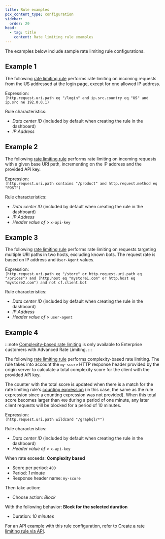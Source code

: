 ```yaml
---
title: Rule examples
pcx_content_type: configuration
sidebar:
  order: 20
head:
  - tag: title
    content: Rate limiting rule examples
---
```



The examples below include sample rate limiting rule configurations.

## Example 1

The following [rate limiting rule](/waf/rate-limiting-rules/create-zone-dashboard/) performs rate limiting on incoming requests from the US addressed at the login page, except for one allowed IP address.

<Example>

Expression:<br />
`(http.request.uri.path eq "/login" and ip.src.country eq "US" and ip.src ne 192.0.0.1)`

Rule characteristics:

- _Data center ID_ (included by default when creating the rule in the dashboard)
- _IP Address_

</Example>

## Example 2

The following [rate limiting rule](/waf/rate-limiting-rules/create-zone-dashboard/) performs rate limiting on incoming requests with a given base URI path, incrementing on the IP address and the provided API key.

<Example>

Expression:<br />
`(http.request.uri.path contains "/product" and http.request.method eq "POST")`

Rule characteristics:

- _Data center ID_ (included by default when creating the rule in the dashboard)
- _IP Address_
- _Header value of_ > `x-api-key`

</Example>

## Example 3

The following [rate limiting rule](/waf/rate-limiting-rules/create-zone-dashboard/) performs rate limiting on requests targeting multiple URI paths in two hosts, excluding known bots. The request rate is based on IP address and `User-Agent` values.

<Example>

Expression:<br />
`(http.request.uri.path eq "/store" or http.request.uri.path eq "/prices") and (http.host eq "mystore1.com" or http.host eq "mystore2.com") and not cf.client.bot`

Rule characteristics:

- _Data center ID_ (included by default when creating the rule in the dashboard)
- _IP Address_
- _Header value of_ > `user-agent`

</Example>

## Example 4

:::note
[Complexity-based rate limiting](/waf/rate-limiting-rules/request-rate/#complexity-based-rate-limiting) is only available to Enterprise customers with Advanced Rate Limiting.
:::

The following [rate limiting rule](/waf/rate-limiting-rules/create-zone-dashboard/) performs complexity-based rate limiting. The rule takes into account the `my-score` HTTP response header provided by the origin server to calculate a total complexity score for the client with the provided API key.

The counter with the total score is updated when there is a match for the rate limiting rule's [counting expression](/waf/rate-limiting-rules/parameters/#increment-counter-when) (in this case, the same as the rule expression since a counting expression was not provided). When this total score becomes larger than `400` during a period of one minute, any later client requests will be blocked for a period of 10 minutes.

 <Example>

Expression:<br />
`(http.request.uri.path wildcard "/graphql/*")`

Rule characteristics:

- _Data center ID_ (included by default when creating the rule in the dashboard)
- _Header value of_ > `x-api-key`

When rate exceeds: **Complexity based**

- Score per period: `400`
- Period: _1 minute_
- Response header name: `my-score`

Then take action:

- Choose action: _Block_

With the following behavior: **Block for the selected duration**

- Duration: _10 minutes_

</Example>

For an API example with this rule configuration, refer to [Create a rate limiting rule via API](/waf/rate-limiting-rules/create-api/#example-d---complexity-based-rate-limiting-rule).
